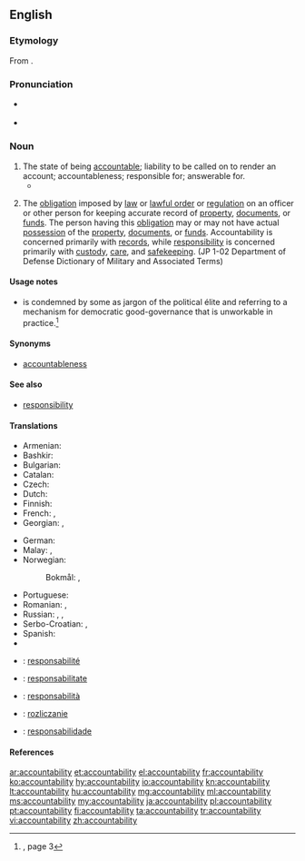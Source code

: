 ==English==
{{wikipedia}}

===Etymology===
From {{suffix|accountable|ity|lang=en}}.

===Pronunciation===
* {{a|US}} {{IPA|/ə.ˌkaʊn.tə.ˈbɪl.ət.i/}}
* {{audio|En-ca-accountabilability.ogg|Audio (CA)|lang=en}}

===Noun===
{{en-noun|-|accountabilities}}

# The state of being [[accountable]]; liability to be called on to render an account; accountableness; responsible for; answerable for.
#* {{quote-book|passage=The United States stands at this time at the pinnacle of world power. It is a solemn moment for the American Democracy. For with primacy in power is also joined an awe-inspiring '''accountability''' to the future.|title=[[S:Sinews of Peace|Sinews of Peace]]|author=Winston Churchill|year=1946}}
# {{context|military|lang=en}} The [[obligation]] imposed by [[law]] or [[lawful order]] or [[regulation]] on an officer or other person for keeping accurate record of [[property]], [[documents]], or [[funds]]. The person having this [[obligation]] may or may not have actual [[possession]] of the [[property]], [[documents]], or [[funds]]. Accountability is concerned primarily with [[records]], while [[responsibility]] is concerned primarily with [[custody]], [[care]], and [[safekeeping]]. (JP 1-02 Department of Defense Dictionary of Military and Associated Terms)

====Usage notes====
* {{term||Accountability|lang=en}} is condemned by some as jargon of the political élite and referring to a mechanism for democratic good-governance that is unworkable in practice.<ref name="SLE-usage">{{R:She Literally Exploded}}, page 3</ref>

====Synonyms====
* [[accountableness]]

====See also====
* [[responsibility]]

====Translations====
{{trans-top|state of being accountable}}
* Armenian: {{t|hy|հաշվետվություն|sc=Armn}}
* Bashkir: {{t|ba|яуаплылыҡ|sc=Cyrl}}
* Bulgarian: {{t+|bg|отговорност}}
* Catalan: {{t+|ca|responsabilitat|f}}
* Czech: {{t|cs|odpovědnost|f}}
* Dutch: {{t+|nl|verantwoordelijkheid|n}}
* Finnish: {{t+|fi|vastuullisuus}}
* French: {{t|fr|engagement responsable|m}}, {{t+|fr|responsabilité|f}}
* Georgian: {{t|ka|პასუხისმგებლობა|sc=Geor}}, {{t|ka|ანგარიშვალდებულება|tr=angarišvaldebuleba|sc=Geor}}
{{trans-mid}}
* German: {{t|de|Verantwortlichkeit|f}}
* Malay: {{t|ms|kebertanggungjawaban}}, {{t|ms|akauntabiliti}}
* Norwegian:
*: Bokmål: {{t|nb|ansvarlighet|m}}, {{t|nb|etterrettelighet|m}}
* Portuguese: {{t+|pt|responsabilidade|f}}
* Romanian: {{t+|ro|responsabilitate|f}}, {{t|ro|responsabilitate angajată|f}}
* Russian: {{t+|ru|отчётность|f|tr=otčótnostʹ|sc=Cyrl}}, {{t+|ru|подотчётность|f|tr=podotčótnostʹ|sc=Cyrl}}, {{t+|ru|ответственность|f|tr=otvétstvennostʹ|sc=Cyrl}} {{qualifier|responsibility}}
* Serbo-Croatian: {{t+|sh|odgovornost|f|tr=одговорност}}, {{t|sh|одговорност|f}}
* Spanish: {{t+|es|responsabilidad|f}}
* {{trreq|tr}}
{{trans-bottom}}

{{trans-top|(military)}}
{{trans-mid}}
{{trans-bottom}}

{{checktrans-top}}
* {{ttbc|fr}}: [[responsabilité]] {{g|f}}
* {{ttbc|ia}}: [[responsabilitate]]
{{trans-mid}}
* {{ttbc|it}}: [[responsabilità]] {{g|f}}
* {{ttbc|pl}}: [[rozliczanie]] {{g|n}}
* {{ttbc|pt}}: [[responsabilidade]] {{g|f}}
{{trans-bottom}}

====References====
<references/>

[[ar:accountability]]
[[et:accountability]]
[[el:accountability]]
[[fr:accountability]]
[[ko:accountability]]
[[hy:accountability]]
[[io:accountability]]
[[kn:accountability]]
[[lt:accountability]]
[[hu:accountability]]
[[mg:accountability]]
[[ml:accountability]]
[[ms:accountability]]
[[my:accountability]]
[[ja:accountability]]
[[pl:accountability]]
[[pt:accountability]]
[[fi:accountability]]
[[ta:accountability]]
[[tr:accountability]]
[[vi:accountability]]
[[zh:accountability]]